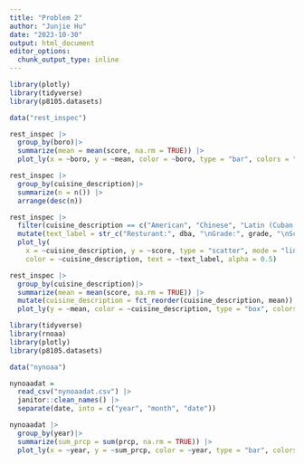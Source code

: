 ```yaml
---
title: "Problem 2"
author: "Junjie Hu"
date: "2023-10-30"
output: html_document
editor_options: 
  chunk_output_type: inline
---
```


```r
library(plotly)
library(tidyverse)
library(p8105.datasets)

data("rest_inspec")

```

```r
rest_inspec |> 
  group_by(boro)|>
  summarize(mean = mean(score, na.rm = TRUE)) |>
  plot_ly(x = ~boro, y = ~mean, color = ~boro, type = "bar", colors = "viridis")
```

```r
rest_inspec |>
  group_by(cuisine_description)|>
  summarize(n = n()) |>
  arrange(desc(n))
```


```r
rest_inspec |>
  filter(cuisine_description == c("American", "Chinese", "Latin (Cuban, Dominican, Puerto Rican, South & Central American)", "Pizza", "Italian", "CafÃ©/Coffee/Tea", "Mexican", "Japanese")) |>
  mutate(text_label = str_c("Resturant:", dba, "\nGrade:", grade, "\nScore", score))|>
  plot_ly(
    x = ~cuisine_description, y = ~score, type = "scatter", mode = "lines+markers",
    color = ~cuisine_description, text = ~text_label, alpha = 0.5)
```

```r

rest_inspec |> 
  group_by(cuisine_description)|>
  summarize(mean = mean(score, na.rm = TRUE)) |>
  mutate(cuisine_description = fct_reorder(cuisine_description, mean))|>
  plot_ly(y = ~mean, color = ~cuisine_description, type = "box", colors = "viridis")
```

```r
library(tidyverse)
library(rnoaa)
library(plotly)
library(p8105.datasets)

data("nynoaa")

nynoaadat = 
  read_csv("nynoaadat.csv") |>
  janitor::clean_names() |>
  separate(date, into = c("year", "month", "date")) 
```

```r
nynoaadat |> 
  group_by(year)|>
  summarize(sum_prcp = sum(prcp, na.rm = TRUE)) |>
  plot_ly(x = ~year, y = ~sum_prcp, color = ~year, type = "bar", colors = "viridis")
```

```r

```
